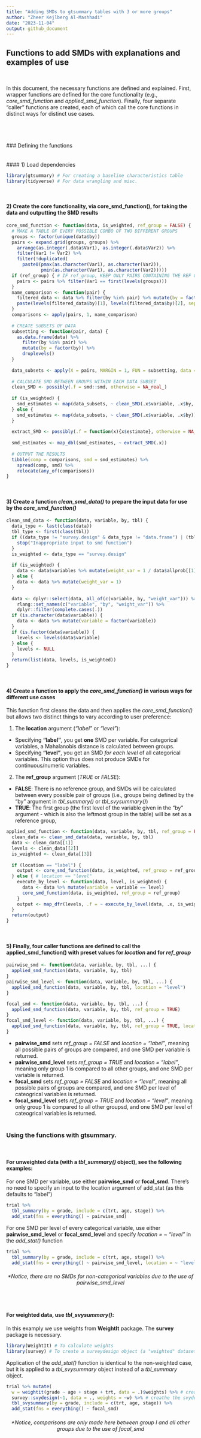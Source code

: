 ```yaml
---
title: "Adding SMDs to gtsummary tables with 3 or more groups"
author: "Zheer Kejlberg Al-Mashhadi"
date: "2023-11-04"
output: github_document
---
```


## Functions to add SMDs with explanations and examples of use
\

In this document, the necessary functions are defined and explained.
First, wrapper functions are defined for the core functionality (e.g., *core_smd_function* and *applied_smd_function*). Finally, four separate "caller" functions are created, each of which call the core functions in distinct ways for distinct use cases.
\
<br>
\
<br>
\
### Defining the functions
\
<br>
\
#### 1) Load dependencies

```r

library(gtsummary) # For creating a baseline characteristics table
library(tidyverse) # For data wrangling and misc.

```
\

#### 2) Create the core functionality, via **core_smd_function()**, for taking the data and outputting the SMD results

```r

core_smd_function <- function(data, is_weighted, ref_group = FALSE) {
  # MAKE A TABLE OF EVERY POSSIBLE COMBO OF TWO DIFFERENT GROUPS
  groups <- factor(unique(data$by))
  pairs <- expand.grid(groups, groups) %>%
    arrange(as.integer(.data$Var1), as.integer(.data$Var2)) %>% 
    filter(Var1 != Var2) %>%
    filter(!duplicated(
      paste0(pmax(as.character(Var1), as.character(Var2)), 
             pmin(as.character(Var1), as.character(Var2)))))
  if (ref_group) { # IF ref_group, KEEP ONLY PAIRS CONTAINING THE REF GROUP
    pairs <- pairs %>% filter(Var1 == first(levels(groups)))
  }
  name_comparison <- function(pair) {
    filtered_data <- data %>% filter(by %in% pair) %>% mutate(by = factor(by))
    paste(levels(filtered_data$by)[1], levels(filtered_data$by)[2], sep = " vs. ")
  }
  comparisons <- apply(pairs, 1, name_comparison)
  
  # CREATE SUBSETS OF DATA
  subsetting <- function(pair, data) {
    as.data.frame(data) %>%
      filter(by %in% pair) %>%
      mutate(by = factor(by)) %>%
      droplevels()
  }
  
  data_subsets <- apply(X = pairs, MARGIN = 1, FUN = subsetting, data = data)
  
  # CALCULATE SMD BETWEEN GROUPS WITHIN EACH DATA SUBSET
  clean_SMD <- possibly(.f = smd::smd, otherwise = NA_real_) 
  
  if (is_weighted) { 
    smd_estimates <- map(data_subsets, ~ clean_SMD(.x$variable, .x$by, .x$weight_var))
  } else {
    smd_estimates <- map(data_subsets, ~ clean_SMD(.x$variable, .x$by)) 
  }
  
  extract_SMD <- possibly(.f = function(x){x$estimate}, otherwise = NA_real_)
  
  smd_estimates <- map_dbl(smd_estimates, ~ extract_SMD(.x))
  
  # OUTPUT THE RESULTS
  tibble(comp = comparisons, smd = smd_estimates) %>%
    spread(comp, smd) %>%
    relocate(any_of(comparisons))
}

```
\

#### 3) Create a function *clean_smd_data()* to prepare the input data for use by the *core_smd_function()*

```r

clean_smd_data <- function(data, variable, by, tbl) {
  data_type <- last(class(data))
  tbl_type <- first(class(tbl))
  if ((data_type != "survey.design" & data_type != "data.frame") | (tbl_type != "tbl_svysummary" & tbl_type != "tbl_summary")) {
    stop("Inappropriate input to smd function")
  }
  is_weighted <- data_type == "survey.design"
  
  if (is_weighted) {
    data <- data$variables %>% mutate(weight_var = 1 / data$allprob[[1]])
  } else {
    data <- data %>% mutate(weight_var = 1)
  }
  
  data <- dplyr::select(data, all_of(c(variable, by, "weight_var"))) %>%
    rlang::set_names(c("variable", "by", "weight_var")) %>%
    dplyr::filter(complete.cases(.))
  if (is.character(data$variable)) {
    data <- data %>% mutate(variable = factor(variable))
  }
  if (is.factor(data$variable)) {
    levels <- levels(data$variable)
  } else {
    levels <- NULL
  }
  return(list(data, levels, is_weighted))
}

```
\

#### 4) Create a function to apply the *core_smd_function()* in various ways for different use cases

This function first cleans the data and then applies the *core_smd_function()* but allows two distinct things to vary according to user preference:

1) The **location** argument (*"label"* or *"level"*):
- Specifying **"label"**, you get **one** SMD per variable. For categorical variables, a Mahalanobis distance is calculated between groups.
- Specifying **"level"**, you get an SMD *for each level* of all categorical variables. This option thus does not produce SMDs for continuous/numeric variables.
\
2) The **ref_group** argument (*TRUE* or *FALSE*):
- **FALSE**: There is no reference group, and SMDs will be calculated between every possible pair of groups (i.e., groups being defined by the "by" argument in *tbl_summary()* or *tbl_svysummary()*)
- **TRUE**: The first group (the first level of the variable given in the "by" argument - which is also the leftmost group in the table) will be set as a reference group, 

```r

applied_smd_function <- function(data, variable, by, tbl, ref_group = FALSE, location = "label") {
  clean_data <- clean_smd_data(data, variable, by, tbl)
  data <- clean_data[[1]]
  levels <- clean_data[[2]]
  is_weighted <- clean_data[[3]]
  
  if (location == "label") {
    output <- core_smd_function(data, is_weighted, ref_group = ref_group)
  } else { # location == "level"
    execute_by_level <- function(data, level, is_weighted) {
      data <- data %>% mutate(variable = variable == level)
      core_smd_function(data, is_weighted, ref_group = ref_group)
    }
    output <- map_dfr(levels, .f = ~ execute_by_level(data, .x, is_weighted))
  }
  return(output)
}

```
\

#### 5) Finally, four caller functions are defined to call the **applied_smd_function()** with preset values for *location* and for *ref_group*

```r

pairwise_smd <- function(data, variable, by, tbl, ...) {
  applied_smd_function(data, variable, by, tbl)
}
pairwise_smd_level <- function(data, variable, by, tbl, ...) {
  applied_smd_function(data, variable, by, tbl, location = "level")
}

focal_smd <- function(data, variable, by, tbl, ...) {
  applied_smd_function(data, variable, by, tbl, ref_group = TRUE)
}
focal_smd_level <- function(data, variable, by, tbl, ...) {
  applied_smd_function(data, variable, by, tbl, ref_group = TRUE, location = "level")
}

```
- **pairwise_smd** sets *ref_group = FALSE* and *location = "label"*, meaning all possible pairs of groups are compared, and one SMD per variable is returned.
- **pairwise_smd_level** sets *ref_group = TRUE* and *location = "label"*, meaning only group 1 is compared to all other groups, and one SMD per variable is returned.
- **focal_smd** sets *ref_group = FALSE* and *location = "level"*, meaning all possible pairs of groups are compared, and one SMD per level of cateogrical variables is returned.
- **focal_smd_level** sets *ref_group = TRUE* and *location = "level"*, meaning only group 1 is compared to all other groupsd, and one SMD per level of cateogrical variables is returned.
\
\

### Using the functions with gtsummary.
\

#### For unweighted data (with a *tbl_summary()* object), see the following examples:

For one SMD per variable, use either **pairwise_smd** or **focal_smd**. There's no need to specify an input to the location argument of add_stat (as this defaults to "label")
```r
trial %>% 
  tbl_summary(by = grade, include = c(trt, age, stage)) %>%
  add_stat(fns = everything() ~ pairwise_smd)
```

For one SMD per level of every categorical variable, use either **pairwise_smd_level** or **focal_smd_level** and specify *location = ~ "level"* in the *add_stat()* function
```r
trial %>% 
  tbl_summary(by = grade, include = c(trt, age, stage)) %>%
  add_stat(fns = everything() ~ pairwise_smd_level, location = ~ "level")
```
<center>
###### \*Notice, there are no SMDs for non-categorical variables due to the use of *pairwise_smd_level*
</center>
\

#### For weighted data, use *tbl_svysummary()*:

In this examply we use weights from **WeightIt** package. The **survey** package is necessary.
```r

library(WeightIt) # To calculate weights
library(survey) # To create a surveydesign object (a "weighted" dataset)
```

Application of the *add_stat()* function is identical to the non-weighted case, but it is applied to a *tbl_svysummary* object instead of a *tbl_summary* object.
```r
trial %>% mutate(
  w = weightit(grade ~ age + stage + trt, data = .)$weights) %>% # create the weights
  survey::svydesign(~1, data = ., weights = ~w) %>% # creathe the svydesign object
  tbl_svysummary(by = grade, include = c(trt, age, stage)) %>%
  add_stat(fns = everything() ~ focal_smd)

```
<center>
###### \*Notice, comparisons are only made here between *group I* and all other groups due to the use of *focal_smd*
</center>